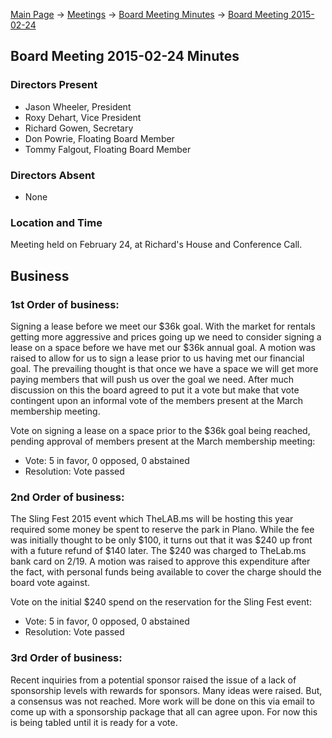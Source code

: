[[Main Page]] -> [[Meetings]] -> [[Board Meeting Minutes]] -> [[Board Meeting 2015-02-24]]

==Board Meeting 2015-02-24 Minutes==

===Directors Present===
* Jason Wheeler, President
* Roxy Dehart, Vice President
* Richard Gowen, Secretary
* Don Powrie, Floating Board Member
* Tommy Falgout, Floating Board Member

===Directors Absent===
* None

===Location and Time===
Meeting held on February 24, at Richard's House and Conference Call.

==Business==

===1st Order of business:===

Signing a lease before we meet our $36k goal.  With the market for rentals getting more aggressive and prices going up we need to consider signing a lease on a space before we have met our $36k annual goal.  A motion was raised to allow for us to sign a lease prior to us having met our financial goal.  The prevailing thought is that once we have a space we will get more paying members that will push us over the goal we need.  After much discussion on this the board agreed to put it a vote but make that vote contingent upon an informal vote of the members present at the March membership meeting.

Vote on signing a lease on a space prior to the $36k goal being reached, pending approval of members present at the March membership meeting:
* Vote: 5 in favor, 0 opposed, 0 abstained
* Resolution: Vote passed

===2nd Order of business:===

The Sling Fest 2015 event which TheLAB.ms will be hosting this year required some money be spent to reserve the park in Plano.  While the fee was initially thought to be only $100, it turns out that it was $240 up front with a future refund of $140 later.  The $240 was charged to TheLab.ms bank card on 2/19.  A motion was raised to approve this expenditure after the fact, with personal funds being available to cover the charge should the board vote against.

Vote on the initial $240 spend on the reservation for the Sling Fest event:
* Vote: 5 in favor, 0 opposed, 0 abstained
* Resolution: Vote passed 

===3rd Order of business:===

Recent inquiries from a potential sponsor raised the issue of a lack of sponsorship levels with rewards for sponsors.  Many ideas were raised.  But, a consensus was not reached.  More work will be done on this via email to come up with a sponsorship package that all can agree upon.  For now this is being tabled until it is ready for a vote.


